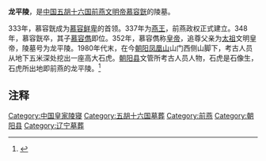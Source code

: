 '''龙平陵'''，是[[中国|中国]][[五胡十六国|五胡十六国]][[前燕|前燕]][[慕容皝|文明帝慕容皝]]的陵墓。

333年，慕容皝成为[[慕容鲜卑|慕容鲜卑]]的首领。337年为[[燕王|燕王]]，前燕政权正式建立。348年，慕容皝卒，其子[[慕容儁|慕容儁]]即位。352年，慕容儁称[[皇帝|皇帝]]，追尊父亲为[[太祖|太祖]]文明皇帝，陵墓号为龙平陵。1980年代末，在今[[朝阳县|朝阳]][[凤凰山|凤凰山]]山门西侧山脚下，考古人员从地下五米深处挖出一座高大石虎。[[朝阳县|朝阳县]]文管所考古人员人物，石虎是石像生，石虎所出地即前燕的龙平陵。<ref>{{cite web |title=慕容皇陵四——花果山下出石虎 惊现慕容龙平陵 |url=http://www.gaozhou.gov.cn/ztzl/syxzdgz/content/post_250700.html |website=高州市人民政府 |access-date=2021-04-10 |archive-date=2021-04-10 |archive-url=https://web.archive.org/web/20210410002941/http://www.gaozhou.gov.cn/ztzl/syxzdgz/content/post_250700.html |dead-url=no }}</ref>

== 注释 ==
{{reflist}}

[[Category:中国皇家陵寝|Category:中国皇家陵寝]]
[[Category:五胡十六国墓葬|Category:五胡十六国墓葬]]
[[Category:前燕|Category:前燕]]
[[Category:朝阳县|Category:朝阳县]]
[[Category:辽宁墓葬|Category:辽宁墓葬]]
{{Stub}}